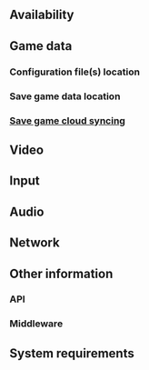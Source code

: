 {{stub}}{{Infobox game|cover        = ANOTHER GAME TITLE cover.jpg
|developers   = {{Infobox game/row/developer|DEVELOPER}}|publishers   = {{Infobox game/row/publisher|PUBLISHER}}|engines      = |release dates= {{Infobox game/row/date|Windows|TBA}}|reception    = {{Infobox game/row/reception|Metacritic|link|rating}}{{Infobox game/row/reception|OpenCritic|link|rating}}{{Infobox game/row/reception|IGDB|link|rating}}|taxonomy     ={{Infobox game/row/taxonomy/monetization      | }}{{Infobox game/row/taxonomy/microtransactions | }}{{Infobox game/row/taxonomy/modes             | Multiplayer }}{{Infobox game/row/taxonomy/pacing            | }}{{Infobox game/row/taxonomy/perspectives      | }}{{Infobox game/row/taxonomy/controls          | }}{{Infobox game/row/taxonomy/genres            | }}{{Infobox game/row/taxonomy/sports            | }}{{Infobox game/row/taxonomy/vehicles          | }}{{Infobox game/row/taxonomy/art styles        | }}{{Infobox game/row/taxonomy/themes            | }}{{Infobox game/row/taxonomy/series            | PCGW Templates<!-- CHANGE TO THE ACTUAL SERIES NAME IF ONE EXISTS --> }}|steam appid  = |steam appid side = |gogcom id    = |gogcom id side = |official site= |hltb         = |igdb         = <!-- Only needs to be set if there is no IGDB reception row -->|mobygames    = |strategywiki = |wikipedia    = |winehq       = |license      = commercial}}{{Introduction|introduction      = |release history   = |current state     =}}==Availability=={{Availability|{{Availability/row| retail | | unknown |  |  | Windows }}}}==Game data=====Configuration file(s) location==={{Game data|{{Game data/config|Windows|}}}}===Save game data location==={{Game data|{{Game data/saves|Windows|}}}}===[[Glossary:Save game cloud syncing|Save game cloud syncing]]==={{Save game cloud syncing|discord                   = |discord notes             = |epic games launcher       = |epic games launcher notes = |gog galaxy                = |gog galaxy notes          = |origin                    = |origin notes              = |steam cloud               = |steam cloud notes         = |ubisoft connect           = |ubisoft connect notes     = |xbox cloud                = |xbox cloud notes          = }}==Video=={{Video|wsgf link                  = |widescreen wsgf award      = |multimonitor wsgf award    = |ultrawidescreen wsgf award = |4k ultra hd wsgf award     = |widescreen resolution      = unknown|widescreen resolution notes= |multimonitor               = unknown|multimonitor notes         = |ultrawidescreen            = unknown|ultrawidescreen notes      = |4k ultra hd                = unknown|4k ultra hd notes          = |fov                        = unknown|fov notes                  = |windowed                   = unknown|windowed notes             = |borderless windowed        = unknown|borderless windowed notes  = |anisotropic                = unknown|anisotropic notes          = |antialiasing               = unknown|antialiasing notes         = |vsync                      = unknown|vsync notes                = |60 fps                     = unknown|60 fps notes               = |120 fps                    = unknown|120 fps notes              = |hdr                        = unknown|hdr notes                  = |ray tracing                = unknown|ray tracing notes          = |color blind                = unknown|color blind notes          = }}==Input=={{Input|key remap                 = unknown|key remap notes           = |acceleration option       = unknown|acceleration option notes = |mouse sensitivity         = unknown|mouse sensitivity notes   = |mouse menu                = unknown|mouse menu notes          = |invert mouse y-axis       = unknown|invert mouse y-axis notes = |touchscreen               = unknown|touchscreen notes         = |controller support        = unknown|controller support notes  = |full controller           = unknown|full controller notes     = |controller remap          = unknown|controller remap notes    = |controller sensitivity    = unknown|controller sensitivity notes= |invert controller y-axis  = unknown|invert controller y-axis notes= |xinput controllers        = unknown|xinput controllers notes  = |xbox prompts              = unknown|xbox prompts notes        = |impulse triggers          = unknown|impulse triggers notes    = |dualshock 4               = unknown|dualshock 4 notes         = |dualshock prompts         = unknown|dualshock prompts notes   = |light bar support         = unknown|light bar support notes   = |dualshock 4 modes         = unknown|dualshock 4 modes notes   = |tracked motion controllers= unknown|tracked motion controllers notes = |tracked motion prompts    = unknown|tracked motion prompts notes = |other controllers         = unknown|other controllers notes   = |other button prompts      = unknown|other button prompts notes= |controller hotplug        = unknown|controller hotplug notes  = |haptic feedback           = unknown|haptic feedback notes     = |simultaneous input        = unknown|simultaneous input notes  = |steam input api           = unknown|steam input api notes     = |steam hook input          = unknown|steam hook input notes    = |steam input presets       = unknown|steam input presets notes = |steam controller prompts  = unknown|steam controller prompts notes = |steam cursor detection    = unknown|steam cursor detection notes = }}==Audio=={{Audio|separate volume           = unknown|separate volume notes     = |surround sound            = unknown|surround sound notes      = |subtitles                 = unknown|subtitles notes           = |closed captions           = unknown|closed captions notes     = |mute on focus lost        = unknown|mute on focus lost notes  = |eax support               = |eax support notes         = |red book cd audio         = |red book cd audio notes   = |general midi audio        = |general midi audio notes  = }}{{L10n|content={{L10n/switch |language  = English |interface = true |audio     = unknown |subtitles = unknown |notes     =  |fan       =  |ref       = }}}}==Network=={{Network/Multiplayer|local play           = unknown|local play players   = |local play modes     = |local play notes     = |lan play             = unknown|lan play players     = |lan play modes       = |lan play notes       = |online play          = unknown|online play players  = |online play modes    = |online play notes    = |asynchronous         = |asynchronous notes   = }}{{Network/Connections|matchmaking        = |matchmaking notes  = |p2p                = |p2p notes          = |dedicated          = |dedicated notes    = |self-hosting       = |self-hosting notes = |direct ip          = |direct ip notes    = }}{{Network/Ports|tcp  = |udp  = |upnp = }}==Other information=====API==={{API|direct3d versions      = |direct3d notes         = |directdraw versions    = |directdraw notes       = |wing                   = |wing notes             = |opengl versions        = |opengl notes           = |glide versions         = |glide notes            = |software mode          = |software mode notes    = |mantle support         = |mantle support notes   = |metal support          = |metal support notes    = |vulkan versions        = |vulkan notes           = |dos modes              = |dos modes notes        = |shader model versions  = |shader model notes     = |windows 32-bit exe     = unknown|windows 64-bit exe     = unknown|windows arm app        = unknown|windows exe notes      = |mac os x powerpc app   = |macos intel 32-bit app = unknown|macos intel 64-bit app = unknown|macos arm app          = unknown|macos app notes        = |linux powerpc app      = |linux 32-bit executable= unknown|linux 64-bit executable= unknown|linux arm app          = unknown|linux executable notes = }}===Middleware==={{Middleware|physics          = |physics notes    = |audio            = |audio notes      = |interface        = |interface notes  = |input            = |input notes      = |cutscenes        = |cutscenes notes  = |multiplayer      = |multiplayer notes= |anticheat        = |anticheat notes  = }}==System requirements=={{System requirements|OSfamily = Windows|minOS    = |minCPU   = |minRAM   = |minHD    = |minGPU   = |recOS    = |recCPU   = |recRAM   = |recHD    = |recGPU   = |notes    = }}{{References}}